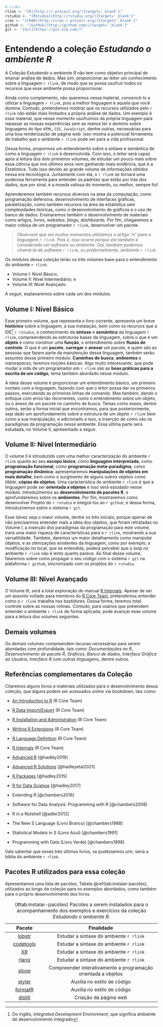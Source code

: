 ```r
# Links
rlink <- "[R](http://r-project.org/){target='_blank'}"
rstudio <- "[RStudio](http://rstudio.org/){target='_blank'}"
cran <- "[CRAN](http://cran.r-project.org/){target='_blank'}"
github <- "[GitHub](http://github.com/){target='_blank'}"
git <- "[Git](https://git-scm.com/)"
```

# Entendendo a coleção *Estudando o ambiente R *

A Coleção *Estudando o ambiente R* não tem como objetivo principal de ensinar análise de dados. Mas sim, proporcionar ao leitor um conhecimento sobre a linguagem `r rlink`, de modo que se possa usufruir todos os recursos que esse ambiente possa proporcionar.

Ainda como complemento, não queremos nesse material, convencê-lo a utilizar a linguagem `r rlink`, pois a melhor linguagem é aquela que você domina. Contudo, pretendemos mostrar que os recursos utilizados pelo `r rlink` não estão mais limitados a própria análise de dados. Um exemplo é esse material, que nesse momento usufruímos da própria linguagem para repassar as nossas experiências sem ao menos ter o domínio sobre linguagens do tipo `HTML`, `CSS`, `JavaScript`, dentre outras, necessárias para uma boa renderização de página *web*. Isso mostra a potencial ferramenta de trabalho que o ambiente `r rlink` pode ser para a vida profissional.

Dessa forma, propormos um entendimento sobre a sintaxe e semântica de como a linguagem `r rlink` é desenvolvida. Com isso, o leitor será capaz após a leitura dos dois primeiros volumes, de estudar um pouco mais sobre essa ciência que nos últimos anos vem ganhando mais evidência, que é a Estatística. Tudo isso devido ao grande volume de informações obtidos nessa era tecnológica. Juntamente com ela, o `r rlink` se tornará uma poderosa ferramenta para entender os padrões que estão por trás dos dados, que por sinal, é a moeda valiosa do momento, ou melhor, sempre foi!

Aprenderemos também recursos diversos na área da computação, como programação defensiva, desenvolvimento de interfaces gráficas, paralelização, como também recursos na área da estatística sem complexidades teóricas, como o desenvolvimento de gráficos e o uso de banco de dados. Ensinaremos também o desenvolvimento de materiais como artigos, livros, *websites*, *blogs*, *dashboards*. Por fim, chegaremos a maior cobiça de um programador `r rlink`, desenvolver um pacote.

<blockquote>
<p>
<em> Observem que em muitos momentos utilizamos o artigo "o" para a linguagem `r rlink`. Pois é, isso ocorre porque ela também é considerada um software ou ambiente. Daí, também podemos chamá-la de software `r rlink`, ou preferivelmente, ambiente `r rlink`. </em>
</p>
</blockquote>

Os módulos dessa coleção terão os três volumes base para o entendimento do ambiente `r rlink`:

- Volume I: Nível Básico;
- Volume II: Nível Intermediário; e 
- Volume III: Nìvel Avançado.

A seguir, explanaremos sobre cada um dos módulos.

## Volume I: Nível Básico

Esse primeiro volume, que representa o livro corrente, apresenta um breve **histórico** sobre a linguagem, a sua instalação, bem como os recursos que a IDE^[Do inglês, *Integrated Development Environment*, que significa ambiente de desenvolvimento integrado] `r rstudio`, o conhecimento da **sintaxe** e **semântica** da linguagem `r rlink`, compreendendo as estruturas bases da linguagem, sobre o que é um **objeto** e como construir uma **função**, o entendimento sobre **fluxos de controle**. O que é um **pacote**, **carregar** e **anexar** um pacote, e quem são as pessoas que fazem parte da manutenção dessa linguagem, também serão assuntos desse primeiro módulo. **Caminhos de busca**, **ambientes** e *namespaces*, teremos noções básicas. Algo muito interessante, que pode mudar a vida de um programador em `r rlink` são as **boas práticas para a escrita de um código**, tema também abordado nesse módulo.

A ideia desse volume é proporcionar um entendimento básico, um primeiro contato com a linguagem, fazendo com que o leitor possa dar os primeiros passos, executando as primeiras linhas de comando. Mas também, dando o enfoque com erros tão recorrentes, como o entendimento sobre um objeto, ou o anexo de um pacote no caminho de busca. Temas como esses, dentre outros, serão a forma inicial que encontramos, para que posteriormente, seja dado um aprofundamento sobre a estrutura de um objeto `r rlink` bem como a sua manipulação, e adicionado a isso, a inserção de como são os paradigmas da programação nesse ambiente. Essa última parte será estudada, no Volume II, apresentado a seguir.

## Volume II: Nível Intermediário

O volume II é introduzido com uma melhor caracterização do ambiente `r rlink` quanto ao seu **escopo léxico**, como **linguagem interpretada**, como **programação funcional**, como **programação meta-paradigma**, como **programação dinâmica**; apresentaremos **manipulações de objetos em mais detalhe**, bem como o surgimento de alguns outros objetos como *tibble*, **cópias de objetos**. Uma característica do ambiente `r rlink` é que a linguagem pode ser **orientada a objetos** e isso será estudado nesse módulo. Introduziremos ao **desenvolvimento de pacotes R**, e aprofundaremos sobre os **ambientes**. Por fim, mostraremos como desenvolver Projeto do `r rstudio` e integrá-los ao `r github`, e dessa forma, introduziremos sobre o sistema `r git`.

Esse talvez seja o maior volume, dentre os três iniciais, porque apenar de não precisarmos entender mais a ideia dos objetos, que foram retratadas no Volume I, a inserção dos paradigmas da programação para este volume, trará uma maior riqueza de características para o `r rlink`, mostrando a sua versatilidade. Também, daremos um maior detalhamento como manipular objetos, e as otimizações existentes da linguagem, como por exemplo, a modificação no local, que se entendida, poderá perceber que o *loop* no ambiente `r rlink` não é lento quanto parece. Ao final desse volume, falaremos sobre como propagar o seu código com o sistema `r git` na plataforma `r github`, sincronizado com os projetos do `r rstudio`.

## Volume III: Nível Avançado

O Volume III, será a total exploração do manual [R Internals](https://cran.r-project.org/doc/manuals/R-ints.html). Apesar de ser um assunto voltado para membros do [R Core Team](https://www.r-project.org/contributors.html), pretendemos entender como o `r rlink` trabalha nos bastidores. Dessa forma, teremos total controle sobre as nossas rotinas. Contudo, para usários que pretendem entender o  ambiente `r rlink` de forma aplicada, pode avançar esse volume para a leitura dos volumes seguintes.

## Demais volumes

Os demais volumes compreendem lacunas necessárias para serem abordadas com profundidade, tais como: *Documentações no R*, *Desenvolvimento de pacote R*, *Gráficos*, *Banco de dados*, *Interface Gráfica ao Usuário*, *Interface R com outras linguagens*, dentre outros.

## Referências complementares da Coleção {#referencias}

Citaremos alguns livros e materiais utilizados para o desenvolvimento dessa coleção, que alguns podem ser acessados *online* via *bookdown*, tais como:


 - [An Introduction to R](https://cran.r-project.org/doc/manuals/r-release/R-intro.html) (R Core Team)
 - [R Data Import/Export](https://cran.r-project.org/doc/manuals/r-release/R-data.html) (R Core Team)
 - [R Installation and Administration](https://cran.r-project.org/doc/manuals/r-release/R-admin.html)  (R Core Team)
 - [Writing R Extensions](https://cran.r-project.org/doc/manuals/r-release/R-exts.html) (R Core Team)
 - [R Language Definition](https://cran.r-project.org/doc/manuals/R-lang.html) (R Core Team)
 - [R Internals](https://cran.r-project.org/doc/manuals/R-ints.html) (R Core Team)
 
 - [Advanced R](https://adv-r.hadley.nz/) [@hadley2019]
 - [Advanced R Solutions](http://advanced-r-solutions.rbind.io/) [@hadleyetal2021]
 - [R Packages](https://r-pkgs.org/index.html) [@hadley2015]
 - [R for Data Science](https://r4ds.had.co.nz/) [@hadley2017]
 - Extending R [@chambers2016]
 - Software for Data Analysis: Programming with R [@chambers2008]
 - R in a Nutshell [@adler2012]
 - The New S Language (Livro Branco) [@chambers1988]
 - Statistical Models in S (Livro Azul) [@chambers1991]
 - Programming with Data (Livro Verde) [@chambers1998]

Vale salientar que esses três últimos livros, se pudéssemos unir, seria a bíblia do ambiente `r rlink`.

## Pacotes R utilizados para essa coleção {#pacutilizados}

Apresentamos uma lista de pacotes, Tabela \@ref(tab:instalar-pacotes), utilizados ao longo da coleção para os exemplos abordados, como também para o próprio desenvolvimento dos livros.

Table: (\#tab:instalar-pacotes) Pacotes a serem instalados para o acompanhamento dos exemplos e exercícios da coleção *Estudando o ambiente R*.

| Pacote | Finalidade |
|:------:|:---------------------:|
| [lobstr](https://lobstr.r-lib.org/)  | Estudar a sintaxe do ambiente `r rlink` |
| [codetools](https://cran.r-project.org/package=codetools/)| Estudar a sintaxe do ambiente `r rlink` |
|[XR](https://cran.r-project.org/package=XR/) | Estudar a sintaxe do ambiente `r rlink` |
| [rlang](https://rlang.r-lib.org/) | Estudar a sintaxe do ambiente `r rlink` |
| [sloop](https://sloop.r-lib.org/) | Compreender interativamente a programação orientada a objetos |
| [styler](https://styler.r-lib.org) | Auxilia no estilo de código |
| [formatR](https://yihui.org/formatr) | Auxilia no estilo de código |
| [distill](https://rstudio.github.io/distill/) | Criação da página *web*|






